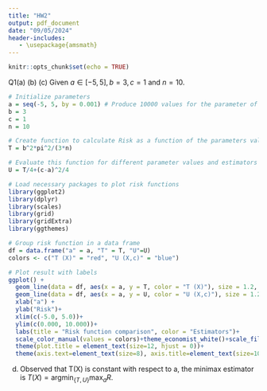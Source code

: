 ```yaml
---
title: "HW2"
output: pdf_document
date: "09/05/2024"
header-includes:
   - \usepackage{amsmath}
---
```


```r
knitr::opts_chunk$set(echo = TRUE)
```

Q1(a) \begin{align*} 
R(T,a,b) &= MSE_{a,b}(T(X))\\
&= Var_{a,b}(T(X)) + (Bias_{a,b}(T(X)))^{2}\\
\end{align*} \begin{align*}
Var_{a,b}(T(X)) &= Var_{a,b}(\frac{1}{n}\sum_{i=1}^{n}X_{i})\\
&= \frac{1}{n^{2}}\sum_{i=1}^{n}Var_{a,b}(X_{i})\\
&= \frac{b^{2}\pi^{2}}{3n}\\
\end{align*} \begin{align*}
(Bias_{a,b}(T(X)))^{2} &= (\mathbb{E}_{a,b}(T(X))-a)^{2}\\
&= (\mathbb{E}_{a,b}(\frac{1}{n}\sum_{i=1}^{n}X_{i})-a)^{2}\\
&= (\frac{1}{n}\sum_{i=1}^{n}\mathbb{E}_{a,b}(X_{i})-a)^{2}\\
&= (\frac{1}{n}\sum_{i=1}^{n}a-a)^{2}\\
&= 0\\
\end{align*} \begin{align*}
R(T,a,b) &= Var_{a,b}(T(X)) + (Bias_{a,b}(T(X)))^{2}\\
&= \frac{b^{2}\pi^{2}}{3n}\\
\end{align*} (b) \begin{align*}
R(U,a,b) &= MSE_{a,b}(U(X,c))\\
&= Var_{a,b}(U(X,c)) + (Bias_{a,b}(U(X,c)))^{2}\\
\end{align*} \begin{align*}
Var_{a,b}(U(X,c)) &= Var_{a,b}(\frac{c}{2}+\frac{1}{2n}\sum_{i=1}^{n}X_{i})\\
&= \frac{1}{4n^{2}}\sum_{i=1}^{n}Var_{a,b}(X_{i})\\
&= \frac{b^{2}\pi^{2}}{12n}\\
\end{align*} \begin{align*}
(Bias_{a,b}(U(X,c)))^{2} &= (\mathbb{E}_{a,b}(U(X,c))-a)^{2}\\
&= (\mathbb{E}_{a,b}(\frac{c}{2}+\frac{1}{2n}\sum_{i=1}^{n}X_{i})-a)^{2}\\
&= (\frac{c}{2}+\frac{1}{2n}\sum_{i=1}^{n}\mathbb{E}_{a,b}(X_{i})-a)^{2}\\
&= (\frac{c}{2}+\frac{1}{2n}\sum_{i=1}^{n}a-a)^{2}\\
&= (\frac{c}{2}+\frac{a}{2}-a)^{2}\\
&= \frac{(c-a)^{2}}{4}\\
\end{align*} \begin{align*}
R(U,a,b) &= Var_{a,b}(U(X,c)) + (Bias_{a,b}(U(X,c)))^{2}\\
&= \frac{b^{2}\pi^{2}}{12n}+\frac{(c-a)^{2}}{4}\\
\end{align*} (c) Given $a\in[-5,5],b=3,c=1$ and $n=10$.

```r
# Initialize parameters
a = seq(-5, 5, by = 0.001) # Produce 10000 values for the parameter of interest
b = 3
c = 1
n = 10

# Create function to calculate Risk as a function of the parameters values and estimator
T = b^2*pi^2/(3*n)

# Evaluate this function for different parameter values and estimators
U = T/4+(c-a)^2/4

# Load necessary packages to plot risk functions
library(ggplot2)
library(dplyr)
library(scales)
library(grid)
library(gridExtra)
library(ggthemes)

# Group risk function in a data frame
df = data.frame("a" = a, "T" = T, "U"=U)
colors <- c("T (X)" = "red", "U (X,c)" = "blue")

# Plot result with labels
ggplot() + 
  geom_line(data = df, aes(x = a, y = T, color = "T (X)"), size = 1.2, linetype = "dashed") +
  geom_line(data = df, aes(x = a, y = U, color = "U (X,c)"), size = 1.2, linetype = "dashed") +
  xlab("a") +
  ylab("Risk")+
  xlim(c(-5.0, 5.0))+
  ylim(c(0.000, 10.000))+
  labs(title = "Risk function comparison", color = "Estimators")+
  scale_color_manual(values = colors)+theme_economist_white()+scale_fill_economist()+
  theme(plot.title = element_text(size=12, hjust = 0))+
  theme(axis.text=element_text(size=8), axis.title=element_text(size=10,face="bold"), legend.text = element_text(size = 8), legend.title = element_text(size = 8))


```

(d) Observed that T(X) is constant with respect to a, the minimax estimator is $T(X) = \operatorname*{argmin}_{\{T,U\}}\max_{a} R$.
